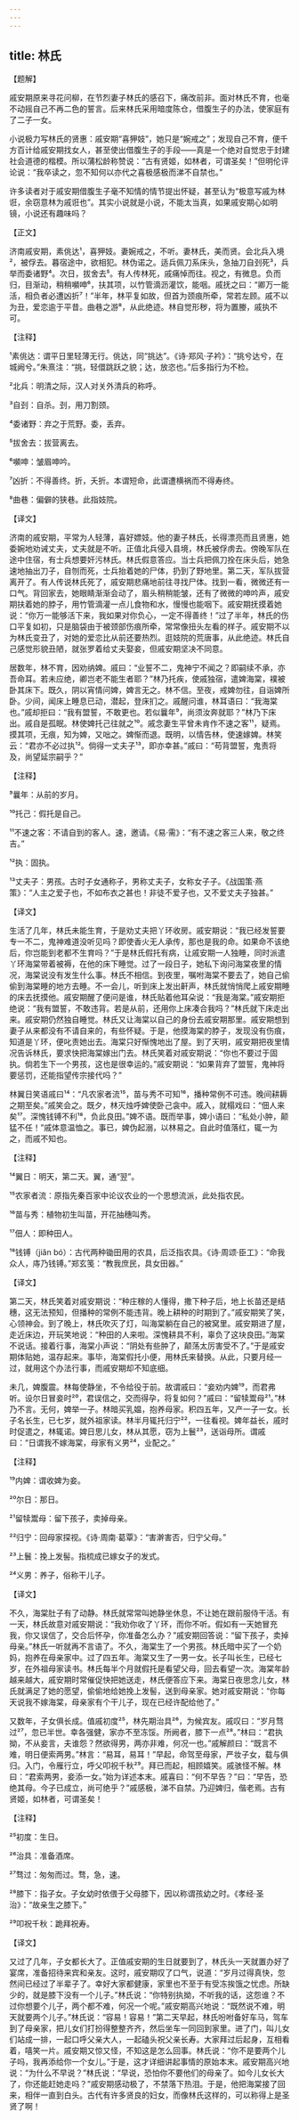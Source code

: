 ```yaml
---
---
---
```

title: 林氏
---




【题解】


戚安期原来寻花问柳，在节烈妻子林氏的感召下，痛改前非。面对林氏不育，也毫不动摇自己不再二色的誓言。后来林氏采用暗度陈仓，借腹生子的办法，使家庭有了二子一女。

小说极力写林氏的贤惠：戚安期“喜狎妓”，她只是“婉戒之”；发现自己不育，便千方百计给戚安期找女人，甚至使出借腹生子的手段——真是一个绝对自觉忠于封建社会道德的楷模。所以蒲松龄称赞说：“古有贤姬，如林者，可谓圣矣！”但明伦评论说：“我卒读之，忽不知何以亦代之喜极感极而涕不自禁也。”

许多读者对于戚安期借腹生子毫不知情的情节提出怀疑，甚至认为“极意写戚为林诳，余窃意林为戚诳也”。其实小说就是小说，不能太当真，如果戚安期心如明镜，小说还有趣味吗？

【正文】

济南戚安期，素佻达¹，喜狎妓。妻婉戒之，不听。妻林氏，美而贤。会北兵入境²，被俘去。暮宿途中，欲相犯。林伪诺之。适兵佩刀系床头，急抽刀自刭死³，兵举而委诸野⁴。次日，拔舍去⁵。有人传林死，戚痛悼而往。视之，有微息。负而归，目渐动，稍稍嚬呻⁶，扶其项，以竹管滴沥灌饮，能咽。戚抚之曰：“卿万一能活，相负者必遭凶折⁷！”半年，林平复如故，但首为颈痕所牵，常若左顾。戚不以为丑，爱恋逾于平昔。曲巷之游⁸，从此绝迹。林自觉形秽，将为置媵，戚执不可。





【注释】


¹素佻达：谓平日里轻薄无行。佻达，同“挑达”。《诗·郑风·子衿》：“挑兮达兮，在城阙兮。”朱熹注：“挑，轻儇跳跃之貌；达，放恣也。”后多指行为不检。

²北兵：明清之际，汉人对关外清兵的称呼。

³自刭：自杀。刭，用刀割颈。

⁴委诸野：弃之于荒野。委，丢弃。

⁵拔舍去：拔营离去。

⁶嚬呻：皱眉呻吟。

⁷凶折：不得善终。折，夭折。本谓短命，此谓遭横祸而不得寿终。

⁸曲巷：偏僻的狭巷。此指妓院。





【译文】


济南的戚安期，平常为人轻薄，喜好嫖妓。他的妻子林氏，长得漂亮而且贤惠，她委婉地劝诫丈夫，丈夫就是不听。正值北兵侵入县境，林氏被俘虏去。傍晚军队在途中住宿，有士兵想要奸污林氏。林氏假意答应。当士兵把佩刀拴在床头后，她急速地抽出刀子，自刎而死，士兵抬着她的尸体，扔到了野地里。第二天，军队拔营离开了。有人传说林氏死了，戚安期悲痛地前往寻找尸体。找到一看，微微还有一口气。背回家去，她眼睛渐渐会动了，眉头稍稍能皱，还有了微微的呻吟声，戚安期扶着她的脖子，用竹管滴灌一点儿食物和水，慢慢也能咽下。戚安期抚摸着她说：“你万一能够活下来，我如果对你负心，一定不得善终！”过了半年，林氏的伤口平复如初，只是脑袋由于被颈部伤痕所牵，常常像扭头左看的样子。戚安期不以为林氏变丑了，对她的爱恋比从前还要热烈。逛妓院的荒唐事，从此绝迹。林氏自己感觉形貌丑陋，就张罗着给丈夫娶妾，但戚安期坚决不同意。

居数年，林不育，因劝纳婢。戚曰：“业誓不二，鬼神宁不闻之？即嗣续不承，亦吾命耳。若未应绝，卿岂老不能生者耶？”林乃托疾，使戚独宿，遣婢海棠，襆被卧其床下。既久，阴以宵情问婢，婢言无之。林不信。至夜，戒婢勿往，自诣婢所卧。少间，闻床上睡息已动，潜起，登床扪之。戚醒问谁，林耳语曰：“我海棠也。”戚却拒曰：“我有盟誓，不敢更也。若似曩年⁹，尚须汝奔就耶？”林乃下床出。戚自是孤眠。林使婢托己往就之¹⁰。戚念妻生平曾未肯作不速之客¹¹，疑焉。摸其项，无痕，知为婢，又咄之。婢惭而退。既明，以情告林，使速嫁婢。林笑云：“君亦不必过执¹²。倘得一丈夫子¹³，即亦幸甚。”戚曰：“苟背盟誓，鬼责将及，尚望延宗嗣乎？”





【注释】


⁹曩年：从前的岁月。

¹⁰托己：假托是自己。

¹¹不速之客：不请自到的客人。速，邀请。《易·需》：“有不速之客三人来，敬之终吉。”

¹²执：固执。

¹³丈夫子：男孩。古时子女通称子，男称丈夫子，女称女子子。《战国策·燕策》：“人主之爱子也，不如布衣之甚也！非徒不爱子也，又不爱丈夫子独甚。”





【译文】


生活了几年，林氏未能生育，于是劝丈夫把丫环收房。戚安期说：“我已经发誓要专一不二，鬼神难道没听见吗？即使香火无人承传，那也是我的命。如果命不该绝后，你岂能到老都不生育吗？”于是林氏假托有病，让戚安期一人独睡，同时派遣丫环海棠带着被褥，在他的床下睡觉。过了一段日子，她私下询问海棠夜里的情况，海棠说没有发生什么事。林氏不相信。到夜里，嘱咐海棠不要去了，她自己偷偷到海棠睡的地方去睡。不一会儿，听到床上发出鼾声，林氏就悄悄爬上戚安期睡的床去抚摸他。戚安期醒了便问是谁，林氏贴着他耳朵说：“我是海棠。”戚安期拒绝说：“我有盟誓，不敢违背。若是从前，还用你上床凑合我吗？”林氏就下床走出来。戚安期仍然独自睡觉。林氏又让海棠以自己的身份去戚安期那里。戚安期想到妻子从来都没有不请自来的，有些怀疑。于是，他摸海棠的脖子，发现没有伤痕，知道是丫环，便叱责她出去。海棠只好惭愧地出了屋。到了天明，戚安期把夜里情况告诉林氏，要求快把海棠嫁出门去。林氏笑着对戚安期说：“你也不要过于固执。倘若生下一个男孩，这也是很幸运的。”戚安期说：“如果背弃了盟誓，鬼神将要惩罚，还能指望传宗接代吗？”

林翼日笑语戚曰¹⁴：“凡农家者流¹⁵，苗与秀不可知¹⁶，播种常例不可违。晚间耕耨之期至矣。”戚笑会之。既夕，林灭烛呼婢使卧己衾中。戚入，就榻戏曰：“佃人来矣¹⁷。深愧钱镈不利¹⁸，负此良田。”婢不语。既而举事，婢小语曰：“私处小肿，颠猛不任！”戚体意温恤之。事已，婢伪起溺，以林易之。自此时值落红，辄一为之，而戚不知也。





【注释】


¹⁴翼日：明天，第二天。翼，通“翌”。

¹⁵农家者流：原指先秦百家中论议农业的一个思想流派，此处指农民。

¹⁶苗与秀：植物初生叫苗，开花抽穗叫秀。

¹⁷佃人：即种田人。

¹⁸钱镈（jiǎn bó）：古代两种锄田用的农具，后泛指农具。《诗·周颂·臣工》：“命我众人，庤乃钱镈。”郑玄笺：“教我庶民，具女田器。”





【译文】


第二天，林氏笑着对戚安期说：“种庄稼的人懂得，撒下种子后，地上长苗还是结穗，这无法预知，但播种的常例不能违背。晚上耕种的时期到了。”戚安期笑了笑，心领神会。到了晚上，林氏吹灭了灯，叫海棠躺在自己的被窝里。戚安期进了屋，走近床边，开玩笑地说：“种田的人来啦。深愧耕具不利，辜负了这块良田。”海棠不说话。接着行事，海棠小声说：“阴处有些肿了，颠荡太厉害受不了。”于是戚安期体贴她，温存起来。事毕，海棠假托小便，用林氏来替换。从此，只要月经一过，就用这个办法行事，而戚安期却不知底细。

未几，婢腹震。林每使静坐，不令给役于前。故谓戚曰：“妾劝内婢¹⁹，而君弗听。设尔日冒妾时²⁰，君误信之，交而得孕，将复如何？”戚曰：“留犊鬻母²¹。”林乃不言。无何，婢举一子。林暗买乳媪，抱养母家。积四五年，又产一子一女。长子名长生，已七岁，就外祖家读。林半月辄托归宁²²，一往看视。婢年益长，戚时时促遣之，林辄诺。婢日思儿女，林从其愿，窃为上鬟²³，送诣母所。谓戚曰：“日谓我不嫁海棠，母家有义男²⁴，业配之。”





【注释】


¹⁹内婢：谓收婢为妾。

²⁰尔日：那日。

²¹留犊鬻母：留下孩子，卖掉母亲。

²²归宁：回母家探视。《诗·周南·葛覃》：“害澣害否，归宁父母。”

²³上鬟：挽上发髻。指梳成已嫁女子的发式。

²⁴义男：养子，俗称干儿子。





【译文】


不久，海棠肚子有了动静。林氏就常常叫她静坐休息，不让她在跟前服侍干活。有一天，林氏故意对戚安期说：“我劝你收了丫环，而你不听。假如有一天她冒充我，你又误信了，交合后怀孕，你准备怎么办？”戚安期回答说：“留下孩子，卖掉母亲。”林氏一听就再不言语了。不久，海棠生了一个男孩。林氏暗中买了一个奶妈，抱养在母亲家中。过了四五年。海棠又生了一男一女。长子叫长生，已经七岁，在外祖母家读书。林氏每半个月就假托是看望父母，回去看望一次。海棠年龄越来越大，戚安期时常催促快把她送走，林氏便答应下来。海棠日夜思念儿女，林氏就满足了她的愿望，偷偷地给她挽上发髻，送到母亲家。她对戚安期说：“你每天说我不嫁海棠，母亲家有个干儿子，现在已经许配给他了。”

又数年，子女俱长成。值戚初度²⁵，林先期治具²⁶，为候宾友。戚叹曰：“岁月骛过²⁷，忽已半世。幸各强健，家亦不至冻馁。所阙者，膝下一点²⁸。”林曰：“君执拗，不从妾言，夫谁怨？然欲得男，两亦非难，何况一也。”戚解颜曰：“既言不难，明日便索两男。”林言：“易耳，易耳！”早起，命驾至母家，严妆子女，载与俱归。入门，令雁行立，呼父叩祝千秋²⁹。拜已而起，相顾嬉笑。戚骇怪不解。林曰：“君索两男，妾添一女。”始为详述本末。戚喜曰：“何不早告？”曰：“早告，恐绝其母。今子已成立，尚可绝乎？”戚感极，涕不自禁。乃迎婢归，偕老焉。古有贤姬，如林者，可谓圣矣！





【注释】


²⁵初度：生日。

²⁶治具：准备酒席。

²⁷骛过：匆匆而过。骛，急，速。

²⁸膝下：指子女。子女幼时依偎于父母膝下，因以称谓孩幼之时。《孝经·圣治》：“故亲生之膝下。”

²⁹叩祝千秋：跪拜祝寿。





【译文】


又过了几年，子女都长大了。正值戚安期的生日就要到了，林氏头一天就置办好了宴席，准备招待来宾和亲友。这时，戚安期叹了口气，说道：“岁月过得真快，忽然间已经过了半辈子了。幸好大家都健康，家里也不至于有受冻挨饿之忧虑。所缺少的，就是膝下没有一个儿子。”林氏说：“你特别执拗，不听我的话，这怨谁？不过你想要个儿子，两个都不难，何况一个呢。”戚安期高兴地说：“既然说不难，明天就要两个儿子。”林氏说：“容易！容易！”第二天早起，林氏吩咐备好车马，驾车到了母亲家，把儿女们打扮得整整齐齐，然后坐车一同回到家里。进了门，叫儿女们站成一排，一起口呼父亲大人，一起磕头祝父亲长寿。大家拜过后起身，互相看着，嘻笑一片。戚安期又惊又怪，不知这是怎么回事。林氏说：“你不是要两个儿子吗，我再添给你一个女儿。”于是，这才详细讲起事情的原始本末。戚安期高兴地说：“为什么不早说？”林氏说：“早说，恐怕你不要他们的母亲了。如今儿女长大了，你还能赶她走吗？”戚安期感动极了，不禁落下热泪。于是，他把海棠接了回来，相伴一直到白头。古代有许多贤良的妇女，而像林氏这样的，可以称得上是圣贤了啊！